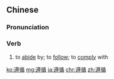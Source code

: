 ==Chinese==
{{zh-forms}}

===Pronunciation===
{{zh-pron
|m=zūnxún
|c=zeon1 ceon4
|mn=qz,tw,xm,zz:chun-sûn
|cat=v
}}

===Verb===
{{zh-verb}}

# to [[abide]] by; to [[follow]]; to [[comply]] with

[[ko:遵循]]
[[mg:遵循]]
[[ja:遵循]]
[[chr:遵循]]
[[zh:遵循]]